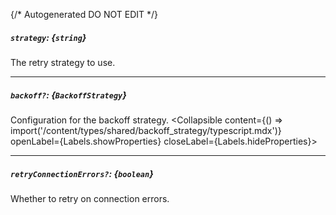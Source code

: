 {/* Autogenerated DO NOT EDIT  */}

##### `strategy`: *{`string`}*
The retry strategy to use.

---
##### `backoff?`: *{`BackoffStrategy`}*
Configuration for the backoff strategy.
<Collapsible content={() => import('/content/types/shared/backoff_strategy/typescript.mdx')} openLabel={Labels.showProperties} closeLabel={Labels.hideProperties}>
</Collapsible>

---
##### `retryConnectionErrors?`: *{`boolean`}*
Whether to retry on connection errors.


